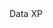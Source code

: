 <div style={{ float: "left", display: "table-column", width: "20%" }}>
  <span
    style={{
      background: "#DCE0FF",
      color: "#3B2FC9",
      borderRadius: "10px",
      fontSize: ".8em",
      padding: "2px 10px",
      display: "inline-block",
      fontWeight: "500",
      letterSpacing: ".5px",
      whiteSpace: "nowrap",
    }}
  >Data XP</span>
</div>
